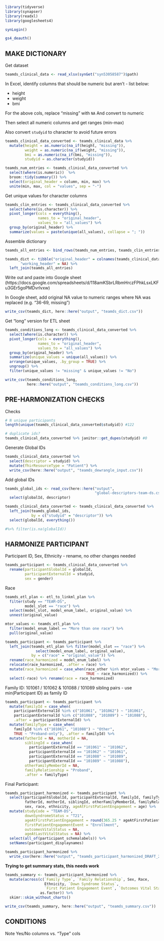 
```r
library(tidyverse)
library(synapser)
library(readxl)
library(googlesheets4)

synLogin()

gs4_deauth()
```

## MAKE DICTIONARY

Get dataset

```r
teamds_clinical_data <- read_xlsx(synGet("syn53058587")$path)
```

In Excel, identify columns that should be numeric but aren't - list below:

- height
- weight
- bmi

For the above cols, replace "missing" with `NA`
And convert to numeric

Then select all numeric columns and get ranges (min-max)

Also convert `studyid` to character to avoid future errors

```r
teamds_clinical_data_converted <- teamds_clinical_data %>% 
  mutate(height = as.numeric(na_if(height, "missing")), 
         weight = as.numeric(na_if(weight, "missing")), 
         bmi = as.numeric(na_if(bmi, "missing")),
         studyid = as.character(studyid))

teamds_num_entries <- teamds_clinical_data_converted %>% 
  select(where(is.numeric))  %>% 
  broom::tidy(summary()) %>% 
  select(original_header = column, min, max) %>% 
  unite(min, max, col = "values", sep = "-")

```

Get unique values for character columns

```r
teamds_clin_entries <- teamds_clinical_data_converted %>% 
  select(where(is.character)) %>% 
  pivot_longer(cols = everything(),
               names_to = "original_header",
               values_to = "all_values") %>% 
  group_by(original_header) %>% 
  summarize(values = paste(unique(all_values), collapse = "; "))
```


Assemble dictionary

```r
teamds_all_entries <- bind_rows(teamds_num_entries, teamds_clin_entries)

teamds_dict <- tibble("original_header" = colnames(teamds_clinical_data),
       "working_header" = NA) %>% 
  left_join(teamds_all_entries)
```

Write out and paste into Google sheet 
(https://docs.google.com/spreadsheets/d/118amKSbrLRbmHrczFPhkLsxLKFu3GEr5goPMDvrlvxw)

In Google sheet, add original NA value to numeric ranges where NA was replaced 
(e.g. "36-69, missing")

```r
write_csv(teamds_dict, here::here("output", "teamds_dict.csv"))
```


Get "long" version for ETL sheet

```r
teamds_conditions_long <- teamds_clinical_data_converted %>% 
  select(where(is.character)) %>% 
  pivot_longer(cols = everything(),
               names_to = "original_header",
               values_to = "all_values") %>% 
  group_by(original_header) %>% 
  summarize(unique_values = unique(all_values)) %>% 
  arrange(unique_values, .by_group = TRUE) %>%
  ungroup() %>% 
  filter(unique_values != "missing" & unique_values != "No")
```

```r
write_csv(teamds_conditions_long, 
          here::here("output", "teamds_conditions_long.csv"))
```


## PRE-HARMONIZATION CHECKS

Checks
```r
# N unique participants
length(unique(teamds_clinical_data_converted$studyid)) #122

# duplicate ids?
teamds_clinical_data_converted %>% janitor::get_dupes(studyid) #0
```

Generate Global IDs
```r
teamds_clinical_data_converted %>%
  select(descriptor = studyid) %>% 
  mutate(fhirResourceType = "Patient") %>% 
  write_csv(here::here("output", "teamds_dewrangle_input.csv"))
```


Add global IDs
```r
teamds_global_ids <- read_csv(here::here("output", 
                                         "global-descriptors-team-ds.csv")) %>% 
  select(globalId, descriptor)

teamds_clinical_data_converted <- teamds_clinical_data_converted %>% 
  left_join(teamds_global_ids,
            by = c("studyid" = "descriptor")) %>% 
  select(globalId, everything()) 

#%>% filter(is.na(globalId))
```

## HARMONIZE PARTICIPANT

Participant ID, Sex, Ethnicity - rename, no other changes needed
```r
teamds_participant <- teamds_clinical_data_converted %>% 
  rename(participantGlobalId = globalId,
         participantExternalId = studyid,
         sex = gender)
```

Race

```r
teamds_etl_plan <- etl_to_linkml_plan %>% 
  filter(study == "TEAM-DS",
         model_slot == "race") %>% 
  select(model_slot, model_enum_label, original_value) %>% 
  unnest(original_value)

mtor_values <- teamds_etl_plan %>% 
  filter(model_enum_label == "More than one race") %>% 
  pull(original_value)

teamds_participant <- teamds_participant %>% 
  left_join(teamds_etl_plan %>% filter(model_slot == "race") %>% 
              select(model_enum_label, original_value), 
            by = c("race" = "original_value")) %>% 
  rename(race_harmonized = model_enum_label) %>%
  relocate(race_harmonized, .after = race) %>% 
  mutate(race_harmonized = case_when(race_other %in% mtor_values ~ "More than one race",
                                     TRUE ~ race_harmonized)) %>% 
  select(-race) %>% rename(race = race_harmonized)

```


Family ID: 101061 / 101062 & 101088 / 101089 sibling pairs - use min(Participant ID) as family ID

```r
teamds_participant <- teamds_participant %>% 
  mutate(familyId = case_when(
    participantExternalId %in% c("101061", "101062") ~ "101061",
    participantExternalId %in% c("101088", "101089") ~ "101088"),
    .after = participantExternalId) %>% 
  mutate(familyType = case_when(
    familyId %in% c("101061", "101088") ~ "Other",
    TRUE ~ "Proband-only"), .after = familyId) %>% 
  mutate(fatherId = NA, motherId = NA, 
         siblingId = case_when(
           participantExternalId == "101061" ~ "101062",
           participantExternalId == "101062" ~ "101061",
           participantExternalId == "101088" ~ "101089",
           participantExternalId == "101089" ~ "101088"),
         otherFamilyMemberId = NA,
         familyRelationship = "Proband",
         .after = familyType)
```


Final Participant:
```r
teamds_participant_harmonized <- teamds_participant %>% 
  select(participantGlobalId, participantExternalId, familyId, familyType,
         fatherId, motherId, siblingId, otherFamilyMemberId, familyRelationship,
         sex, race, ethnicity, ageAtFirstPatientEngagement = age) %>% 
  mutate(studyCode = "TEAM-DS",
         downSyndromeStatus = "T21", 
         ageAtFirstPatientEngagement = round(365.25 * ageAtFirstPatientEngagement, 0),
         firstPatientEngagementEvent = "Enrollment",
         outcomesVitalStatus = NA,
         ageAtLastVitalStatus = NA) %>% 
  select(all_of(participant_schemalabels)) %>% 
  setNames(participant_displaynames)

teamds_participant_harmonized %>% 
  write_csv(here::here("output", "teamds_participant_harmonized_DRAFT_2024-04-10.csv"))
```

**Trying to get summary stats, this needs work**

```r
teamds_summary <- teamds_participant_harmonized %>% 
  mutate(across(c(`Family Type`, `Family Relationship`, Sex, Race,
                  Ethnicity, `Down Syndrome Status`, 
                  `First Patient Engagement Event`, `Outcomes Vital Status`),
                as.factor)) %>% 
  skimr::skim_without_charts() 

write_csv(teamds_summary, here::here("output", "teamds_summary.csv"))
```


## CONDITIONS

Note Yes/No columns vs. "Type" cols























